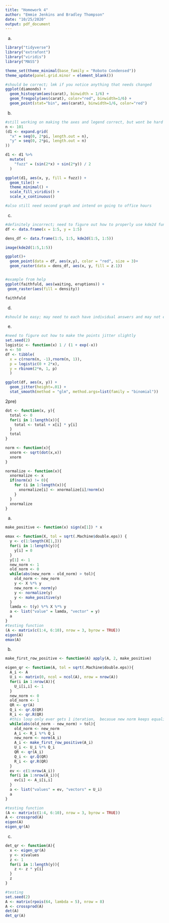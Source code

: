 ```yaml
---
title: "Homework 4"
author: "Emmie Jenkins and Bradley Thompson"
date: "10/25/2020"
output: pdf_document
---
```


a)
```r
library("tidyverse")
library("extrafont")
library("viridis")
library("MASS")

theme_set(theme_minimal(base_family = "Roboto Condensed"))
theme_update(panel.grid.minor = element_blank())

#should be correct; lmk if you notice anything that needs changed
ggplot(diamonds) +
  geom_histogram(aes(carat), binwidth = 1/6) +
  geom_freqpoly(aes(carat), color="red", binwidth=1/6) +
  geom_point(stat="bin", aes(carat), binwidth=1/6, color="red")
```

b)
```r

#still working on making the axes and legend correct, but wont be hard
n <- 101
(d1 <- expand.grid(
  "x" = seq(0, 2*pi, length.out = n), 
  "y" = seq(0, 2*pi, length.out = n)
))

d1 <- d1 %>% 
  mutate(
    "fuzz" = (sin(2*x) + sin(2*y)) / 2
  )

ggplot(d1, aes(x, y, fill = fuzz)) +
  geom_tile() +
  theme_minimal() +
  scale_fill_viridis() +
  scale_x_continuous()

#also still need second graph and intend on going to office hours 
```


c)
```r

#definitely incorrect; need to figure out how to properly use kde2d function and extract density
df <- data.frame(x = 1:5, y = 1:5)

dens_df <- data.frame(1:5, 1:5, kde2d(1:5, 1:5)) 

image(kde2d(1:5,1:5))

ggplot()+
  geom_point(data = df, aes(x,y), color = "red", size = 3)+
  geom_raster(data = dens_df, aes(x, y, fill = z.1))


#example from help
ggplot(faithfuld, aes(waiting, eruptions)) +
 geom_raster(aes(fill = density))

faithfuld

```


d)
```r
#should be easy; may need to each have individual answers and may not even need any code
```

e)
```r

#need to figure out how to make the points jitter slightly 
set.seed(2)
logistic <- function(x) 1 / (1 + exp(-x))
n <- 50
df <- tibble(
  x = c(rnorm(n, -1),rnorm(n, 1)),
  p = logistic(0 + 2*x),
  y = rbinom(2*n, 1, p)
  )

ggplot(df, aes(x, y)) +
  geom_jitter(height=.01) + 
  stat_smooth(method = "glm", method.args=list(family = "binomial"))
```


2pre)
```r
dot <- function(x, y){
  total <- 0
  for(i in 1:length(x)){
    total <- total + x[i] * y[i]
  }
  total
}

norm <- function(x){
  xnorm <- sqrt(dot(x,x))
  xnorm
}

normalize <- function(x){
  xnormalize <- x
  if(norm(x) != 0){
    for (i in 1:length(x)){
      xnormalize[i] <- xnormalize[i]/norm(x)
    }
  }
  xnormalize
}
```

a)
```r
make_positive <- function(x) sign(x[1]) * x

emax <- function(X, tol = sqrt(.Machine$double.eps)) {
  y <- c(1:length(X[1,]))
  for(i in 1:length(y)){
    y[i] = 0
  }
  y[1] <- 1
  new_norm <- 1
  old_norm <- 0
  while(abs(new_norm - old_norm) > tol){
    old_norm <- new_norm
    y <- X %*% y
    new_norm <- norm(y)
    y <- normalize(y)
    y <- make_positive(y)
  }
  lamda <- t(y) %*% X %*% y
  a <- list("value" = lamda, "vector" = y)
  a
}
#testing function
(A <- matrix(c(1:4, 6:10), nrow = 3, byrow = TRUE))
eigen(A)
emax(A)
```

b)
```r
make_first_row_positive <- function(A) apply(A, 2, make_positive)

eigen_qr <- function(A, tol = sqrt(.Machine$double.eps)){
  A_i <- A
  U_i <- matrix(0, ncol = ncol(A), nrow = nrow(A))
  for(i in 1:nrow(A)){
    U_i[i,i] <- 1
  }
  new_norm <- 0
  old_norm <- 1
  QR <- qr(A)
  Q_i <- qr.Q(QR)
  R_i <- qr.R(QR)
  #this loop only ever gets 1 iteration,  becasue new norm keeps equaling old, any idea why? 
  while(abs(old_norm - new_norm) > tol){
    old_norm <- new_norm
    A_i <- R_i %*% Q_i
    new_norm <- norm(A_i)
    A_i <- make_first_row_positive(A_i)
    U_i <- U_i %*% Q_i
    QR <- qr(A_i)
    Q_i <- qr.Q(QR)
    R_i <- qr.R(QR)
  }
  ev <- c(1:nrow(A_i))
  for(i in 1:nrow(A_i)){
    ev[i] <- A_i[i,i]
  }
  a <- list("values" = ev, "vectors" = U_i)
  a
}

#testing function
(A <- matrix(c(1:4, 6:10), nrow = 3, byrow = TRUE))
A <- crossprod(A)
eigen(A)
eigen_qr(A)
```

c)
```r
det_qr <- function(A){
  x <- eigen_qr(A)
  y <- x$values
  z <- 1
  for(i in 1:length(y)){
    z <- z * y[i]
  }
  z
}

#testing
set.seed(2)
A <- matrix(rpois(64, lambda = 5), nrow = 8)
A <- crossprod(A)
det(A)
det_qr(A)
```

